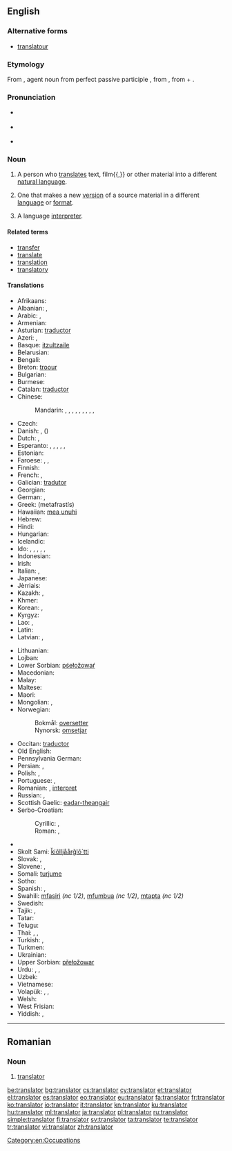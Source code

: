 ==English==

===Alternative forms===
* [[translatour]] {{qualifier|obsolete}}

===Etymology===
From {{etyl|la|en}} {{term|translator|trānslātor||lang=la}}, agent noun from perfect passive participle {{term|translatus|trānslātus||lang=la}}, from {{term|transfero|trānsferō|carry across|lang=la}}, from {{term|trans||across, beyond|lang=la}} + {{term|fero|ferō|bear, carry|lang=la}}.

===Pronunciation===
* {{a|US}} {{IPA|/ˈtɹænzleɪtɚ/}}
* {{a|UK}} {{IPA|/ˈtɹɑːnzleɪtə/}}
* {{audio|En-uk-translator.ogg|Audio (UK)}}

===Noun===
{{en-noun}}

# A person who [[translate]]s text, film{{,}} or other material into a different [[natural language]].
# {{by extension}} One that makes a new [[version]] of a source material in a different [[language]] or [[format]].
# {{proscribed}} A language [[interpreter]].

====Related terms====
* [[transfer]]
* [[translate]]
* [[translation]]
* [[translatory]]

====Translations====
{{trans-top|someone who translates}}
* Afrikaans: {{t-|af|vertaler}}
* Albanian: {{t-|sq|përkthyes|m}}, {{t-|sq|përkthyese|f}}
* Arabic: {{t-|ar|مترجم|m|tr=mutárjim}}, {{t-|ar|مترجمة|f|tr=mutarjíma}}
* Armenian: {{t-|hy|թարգմանիչ|tr=t'argmanič}}
* Asturian: [[traductor]]
* Azeri: {{t-|az|tərcüməçi}}, {{t-|az|mütərcim}}
* Basque: [[itzultzaile]]
* Belarusian: {{t+|be|перакладчык|m|tr=pjerakládčyk}}
* Bengali: {{t-|bn|অনুবাদক|tr=ônubadôk|sc=Beng}}
* Breton: [[troour]]
* Bulgarian: {{t+|bg|преводач|m|tr=prevodáč}}
* Burmese: {{t+|my|ဘာသာပြန်|tr=bà-ðà-pyà̃|sc=Mymr}}
* Catalan: [[traductor]]
* Chinese:
*: Mandarin: {{t-|cmn|譯者|sc=Hani}}, {{t-|cmn|译者|tr=yìzhě|sc=Hani}}, {{t-|cmn|譯員|sc=Hani}}, {{t-|cmn|译员|tr=yìyuán|sc=Hani}}, {{t-|cmn|翻譯|sc=Hani}}, {{t-|cmn|翻译|tr=fānyì|sc=Hani}}, {{t|cmn|翻譯員|sc=Hani}}, {{t|cmn|翻译员|tr=fānyìyuán|sc=Hani}}, {{t|cmn|翻譯者|sc=Hani}}, {{t|cmn|翻译者|tr=fānyìzhě|sc=Hani}}
* Czech: {{t-|cs|překladatel|m}}
* Danish: {{t-|da|oversætter}}, {{t-|da|tolk}} (''{{t-|da|interpreter}}'')
* Dutch: {{t+|nl|vertaler|m}}, {{t-|nl|vertaalster|f}}
* Esperanto: {{qualifier|♂♀, professional}} {{t-|eo|tradukisto}}, {{qualifier|♂}} {{t-|eo|virtradukisto}}, {{qualifier|♀}} {{t-|eo|tradukistino}}, {{qualifier|♂♀}} {{t-|eo|tradukanto}}, {{qualifier|♂}} {{t-|eo|virtradukanto}}, {{qualifier|♀}} {{t-|eo|tradukantino}}
* Estonian: {{t-|et|tõlk}}
* Faroese: {{t-|fo|týðari|m}}, {{t-|fo|tolkur|m}}, {{t-|fo|umsetari|m}}
* Finnish: {{t+|fi|kääntäjä}}
* French: {{t+|fr|traducteur|m}}, {{t+|fr|traductrice|f}}
* Galician: [[tradutor]]
* Georgian: {{t-|ka|მთარგმნელი|tr=mt‘argmneli|sc=Geor}}
* German: {{t+|de|Übersetzer|m}}, {{t-|de|Übersetzerin|f}}
* Greek: {{t+|el|μεταφραστής|m}} (metafrastís)
* Hawaiian: [[mea unuhi]]
* Hebrew: {{t-|he|תרגמן|m|tr=turgemán}}
* Hindi: {{t-|hi|अनुवादक|m|tr=anuvādak}}
* Hungarian: {{t+|hu|fordító}}
* Icelandic: {{t+|is|þýðandi|m}}
* Ido: {{qualifier|♂♀, professional}} {{t+|io|tradukisto}}, {{qualifier|♂}} {{t-|io|tradukistulo}}, {{qualifier|♀}} {{t-|io|tradukistino}}, {{qualifier|♂♀}} {{t+|io|tradukanto}}, {{qualifier|♂}} {{t-|io|tradukantulo}}, {{qualifier|♀}} {{t-|io|tradukantino}}
* Indonesian: {{t+|id|penerjemah}}
* Irish: {{t-|ga|aistritheoir|m}}
* Italian: {{t+|it|traduttore|m}}, {{t+|it|traduttrice|f}}
* Japanese: {{t-|ja|翻訳者|tr=ほんやくしゃ, hon'yaku-sha}}
* Jèrriais: {{tø|roa-jer|traducteux|m}}
* Kazakh: {{t|kk|аударушы|tr=awdarwşı|sc=Cyrl}}, {{t|kk|аудармашы|tr=awdarmaşı|sc=Cyrl}}
* Khmer: {{t-|km|អ្នកបកប្រែ|tr=neak bɑɑk prae|sc=Khmr}}
* Korean: {{t-|ko|번역자|tr=beonyeok-ja|sc=Hang}}, {{t-|ko|번역가|tr=beonyeok-ga|sc=Hang}}
* Kyrgyz: {{t-|ky|котормочу|tr=kotormoçu|sc=Cyrl}}
* Lao: {{t-|lo|ຜູ້ແປ|tr=pʰȕː pɛ̀ː|sc=Laoo}}, {{t-|lo|ນາຍພາສາ|tr=náːy pʰáːsǎː|sc=Laoo}}
* Latin: {{t-|la|interpres|c}}
* Latvian: {{t-|lv|tulkotājs|m}}, {{t-|lv|tulkotāja|f}}
{{trans-mid}}
* Lithuanian: {{t-|lt|vertėjas|m}}
* Lojban: {{t-|jbo|fanva}}
* Lower Sorbian: [[pśełožowaŕ]]
* Macedonian: {{t-|mk|преведувач|m|tr=prevéduvač}}
* Malay: {{t-|ms|penterjemah}}
* Maltese: {{t-|mt|traduttur|m}}
* Maori: {{t-|mi|kaiwhiringa reo}}
* Mongolian: {{t-|mn|орчуулагч|tr=orčuulagč|sc=Cyrl}}, {{t-|mn|хөрвүүлэгч|tr=hörvüülegč|sc=Cyrl}}
* Norwegian:
*: Bokmål: [[oversetter]] {{m}}
*: Nynorsk: [[omsetjar]] {{m}}
* Occitan: [[traductor]]
* Old English: {{t-|ang|þeodend|m|alt=þēodend}}
* Pennsylvania German: {{tø|pdc|Iwwersetzer|m}}
* Persian: {{t-|fa|ترگمان|tr=targomân}}, {{t+|fa|مترجم|tr=motarjem}}
* Polish: {{t+|pl|tłumacz|m}}, {{t+|pl|tłumaczka|f}}
* Portuguese: {{t+|pt|tradutor|m}}, {{t-|pt|tradutora|f}}
* Romanian: {{t-|ro|traducător|m}}, [[interpret]] {{m}}
* Russian: {{t+|ru|переводчик|m|tr=perevódčik}}, {{t+|ru|переводчица|f|tr=perevódčica}}
* Scottish Gaelic: [[eadar-theangair]] {{m}}
* Serbo-Croatian:
*: Cyrillic: {{t-|sh|преводилац|m|sc=Cyrl}}, {{t-|sh|преводитељ|m|sc=Cyrl}}
*: Roman: {{t-|sh|prevodilac|m}}, {{t-|sh|prevoditelj|m}}
* {{trreq|Sinhalese}}
* Skolt Sami: [[ǩiõlljåårǧlõ´tti]]
* Slovak: {{t-|sk|prekladateľ|m}}, {{t-|sk|prekladateľka|f}}
* Slovene: {{t+|sl|prevajalec|m}}, {{t-|sl|prevajalka|f}}
* Somali: [[turjume]]
* Sotho: {{t-|st|mofetoledi}}
* Spanish: {{t+|es|traductor|m}}, {{t+|es|traductora|f}}
* Swahili: [[mfasiri]] ''(nc 1/2)'', [[mfumbua]] ''(nc 1/2)'', [[mtapta]] ''(nc 1/2)''
* Swedish: {{t+|sv|översättare|c}}
* Tajik: {{t-|tg|тарҷумон|tr=tarjumon|sc=Cyrl}}, {{t-|tg|мутарҷим|tr=mutarjim|sc=Cyrl}}
* Tatar: {{t+|tt|тәрҗемәче|tr=tärcemäçe|sc=Cyrl}}
* Telugu: {{t+|te|అనువాదకుడు|tr=anuvādakudu|sc=Telu}}
* Thai: {{t-|th|ผู้แปล|tr=pôo bplae}}, {{t-|th|นักแปล|tr=nák bplae}}, {{t+|th|ล่าม|tr=lâam}}
* Turkish: {{t+|tr|çevirmen}}, {{t+|tr|tercüman}}
* Turkmen: {{t-|tk|terjimeçi}}
* Ukrainian: {{t-|uk|перекладач|m|tr=perekladáč}}
* Upper Sorbian: [[přełožowar]]
* Urdu: {{t-|ur|مترجم|m|tr=mutarjim}}, {{t-|ur|ترجمان|m|tr=tarjumān}}, {{t-|ur|انوادک|m|tr=anuvādak}}
* Uzbek: {{t-|uz|tarjimon}}
* Vietnamese: {{t+|vi|thông dịch viên}}
* Volapük: {{qualifier|♂♀}} {{t+|vo|tradutan}}, {{qualifier|♂}} {{t-|vo|hitradutan}}, {{qualifier|♀}} {{t-|vo|jitradutan}}
* Welsh: {{t+|cy|cyfieithydd}}
* West Frisian: {{t-|fy|oersetter|m}}
* Yiddish: {{t-|yi|איבערזעצער|m|tr=iberzetser, ibersezer|sc=Hebr}}, {{t-|yi|איבערזעצערין|tr=iberzetserin, ibersezerin|sc=Hebr}}
{{trans-bottom}}

[[Category:en:Occupations]]

----

==Romanian==

===Noun===
{{ro-noun|m|translatori}}

# [[#English|translator]]

[[be:translator]]
[[bg:translator]]
[[cs:translator]]
[[cy:translator]]
[[et:translator]]
[[el:translator]]
[[es:translator]]
[[eo:translator]]
[[eu:translator]]
[[fa:translator]]
[[fr:translator]]
[[ko:translator]]
[[io:translator]]
[[it:translator]]
[[kn:translator]]
[[ku:translator]]
[[hu:translator]]
[[ml:translator]]
[[ja:translator]]
[[pl:translator]]
[[ru:translator]]
[[simple:translator]]
[[fi:translator]]
[[sv:translator]]
[[ta:translator]]
[[te:translator]]
[[tr:translator]]
[[vi:translator]]
[[zh:translator]]